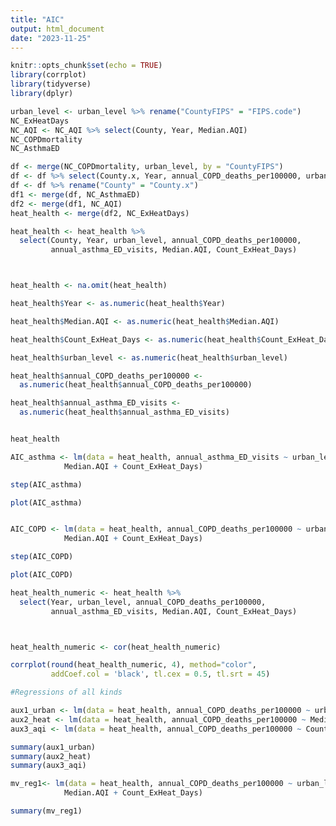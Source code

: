 ```yaml
---
title: "AIC"
output: html_document
date: "2023-11-25"
---
```


```r
knitr::opts_chunk$set(echo = TRUE)
library(corrplot)
library(tidyverse)
library(dplyr)
```


```r
urban_level <- urban_level %>% rename("CountyFIPS" = "FIPS.code")
NC_ExHeatDays
NC_AQI <- NC_AQI %>% select(County, Year, Median.AQI)
NC_COPDmortality
NC_AsthmaED 

df <- merge(NC_COPDmortality, urban_level, by = "CountyFIPS")
df <- df %>% select(County.x, Year, annual_COPD_deaths_per100000, urban_level)
df <- df %>% rename("County" = "County.x")
df1 <- merge(df, NC_AsthmaED)
df2 <- merge(df1, NC_AQI)
heat_health <- merge(df2, NC_ExHeatDays)

heat_health <- heat_health %>% 
  select(County, Year, urban_level, annual_COPD_deaths_per100000, 
         annual_asthma_ED_visits, Median.AQI, Count_ExHeat_Days)



heat_health <- na.omit(heat_health)

heat_health$Year <- as.numeric(heat_health$Year)

heat_health$Median.AQI <- as.numeric(heat_health$Median.AQI)

heat_health$Count_ExHeat_Days <- as.numeric(heat_health$Count_ExHeat_Days)

heat_health$urban_level <- as.numeric(heat_health$urban_level)

heat_health$annual_COPD_deaths_per100000 <- 
  as.numeric(heat_health$annual_COPD_deaths_per100000)

heat_health$annual_asthma_ED_visits <- 
  as.numeric(heat_health$annual_asthma_ED_visits)


heat_health
```


```r
AIC_asthma <- lm(data = heat_health, annual_asthma_ED_visits ~ urban_level + 
            Median.AQI + Count_ExHeat_Days)

step(AIC_asthma)

plot(AIC_asthma)


AIC_COPD <- lm(data = heat_health, annual_COPD_deaths_per100000 ~ urban_level + 
            Median.AQI + Count_ExHeat_Days)

step(AIC_COPD)

plot(AIC_COPD)

```

```r

heat_health_numeric <- heat_health %>% 
  select(Year, urban_level, annual_COPD_deaths_per100000, 
         annual_asthma_ED_visits, Median.AQI, Count_ExHeat_Days)



heat_health_numeric <- cor(heat_health_numeric)

corrplot(round(heat_health_numeric, 4), method="color", 
         addCoef.col = 'black', tl.cex = 0.5, tl.srt = 45)


```


```r
#Regressions of all kinds

aux1_urban <- lm(data = heat_health, annual_COPD_deaths_per100000 ~ urban_level)
aux2_heat <- lm(data = heat_health, annual_COPD_deaths_per100000 ~ Median.AQI)
aux3_aqi <- lm(data = heat_health, annual_COPD_deaths_per100000 ~ Count_ExHeat_Days)

summary(aux1_urban)
summary(aux2_heat)
summary(aux3_aqi)

mv_reg1<- lm(data = heat_health, annual_COPD_deaths_per100000 ~ urban_level + 
            Median.AQI + Count_ExHeat_Days)

summary(mv_reg1)
```





